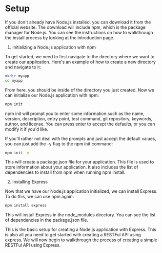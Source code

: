 # Setup

If you don't already have Node.js installed, you can download it from the official website. The download will include npm, which is the package manager for Node.js. You can see the instructions on how to walkthrough the install process by looking at the introduction page. 

1. Initializing a Node.js application with npm

To get started, we need to first navigate to the directory where we want to create our application. Here's an example of how to create a new directory and navigate to it:

```bash
mkdir myapp
cd myapp
```
From here, you should be inside of the directory you just created. Now we can initialize our Node.js application with npm:

```bash
npm init
```

npm init will prompt you to enter some information such as the name, version, description, entry point, test command, git repository, keywords, author, and license. You can press enter to accept the defaults, or you can modify it if you'd like.

If you'll rather not deal with the prompts and just accept the default values, you can just add the -y flag to the npm init command:

```bash
npm init -y
```

This will create a package.json file for your application. This file is used to store information about your application. It also includes the list of dependencies to install from npm when running npm install. 

2. Installing Express

Now that we have our Node.js application initialized, we can install Express. To do this, we can use npm again:

```bash
npm install express
```

This will install Express in the node_modules directory. You can see the list of dependencies in the package.json file.

This is the basic setup for creating a Node.js application with Express. This is also all you need to get started with creating a RESTFul API using express. We will now begin to walkthrough the process of creating a simple RESTFul API using Express.